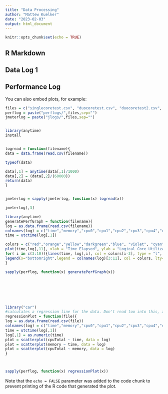 ```yaml
---
title: "Data Processing"
author: "Mattew Kuelker"
date: "2023-02-03"
output: html_document
---
```


```r
knitr::opts_chunk$set(echo = TRUE)
```

## R Markdown

## Data Log 1



## Performance Log

You can also embed plots, for example:

```r
files = c("singlecoretest.csv", "duocoretest.csv", "duocoretest2.csv", "quadcoretest.csv")
perflog = paste("perflogs/",files,sep="")
jmeterlog = paste("jlogs/",files,sep="")



```

```r

library(anytime)
install


logread = function(filename){ 
data = data.frame(read.csv(filename))

typeof(data)

data[,1] = anytime(data[,1]/1000)
data[,2] = (data[,2]/(60000))
return(data)
}


jmeterlog = sapply(jmeterlog, function(x) logread(x))

jmeterlog[,3]
```


```r
library(anytime)
generatePerfGraph = function(filename){
log = as.data.frame(read.csv(filename))
colnames(log) = c("time","memory","cpu0","cpu1","cpu2","cpu3","cpu4","cpu5","cpu6","cpu7","cpuTotal")
time = utctime(log[,1])

colors = c("red","orange","yellow","darkgreen","blue", "violet", "cyan", "green", "brown")
plot(time,log[,11], xlab = "Time Elapsed", ylab = "Logical Core Utilization", main = filename, type = "l", lwd =5, ylim = c(0,100))
for( i in c(3:10)){lines(time, log[,i], col = colors[i-3], type = "l", lwd = 1 )}
legend(x="bottomright",legend = colnames(log)[3:11], col = colors, lty=1:2, cex=0.8)
}

sapply(perflog, function(x) generatePerfGraph(x))








```


```r
library("car")
#calculates a regression line for the data. Don't read too into this, as the R^2 coefs are likely all garbage. Except for plot three. 
regressionPlot = function(file){
log = as.data.frame(read.csv(file))
colnames(log) = c("time","memory","cpu0","cpu1","cpu2","cpu3","cpu4","cpu5","cpu6","cpu7","cpuTotal")
time = utctime(log[,1])
log[,1] = as.numeric(time)
plot = scatterplot(cpuTotal ~ time, data = log)
plot = scatterplot(memory ~ time, data = log)
plot = scatterplot(cpuTotal ~ memory, data = log)
}



sapply(perflog, function(x) regressionPlot(x))

```

Note that the `echo = FALSE` parameter was added to the code chunk to prevent printing of the R code that generated the plot.
